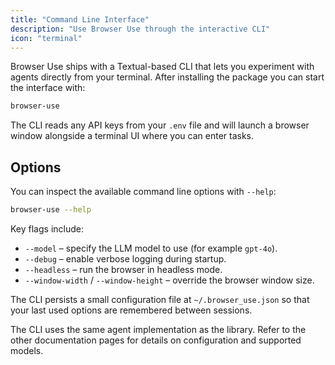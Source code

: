 ```yaml
---
title: "Command Line Interface"
description: "Use Browser Use through the interactive CLI"
icon: "terminal"
---
```


Browser Use ships with a Textual-based CLI that lets you experiment with agents directly from your terminal. After installing the package you can start the interface with:

```bash
browser-use
```

The CLI reads any API keys from your `.env` file and will launch a browser window alongside a terminal UI where you can enter tasks.

## Options

You can inspect the available command line options with `--help`:

```bash
browser-use --help
```

Key flags include:

- `--model` – specify the LLM model to use (for example `gpt-4o`).
- `--debug` – enable verbose logging during startup.
- `--headless` – run the browser in headless mode.
- `--window-width` / `--window-height` – override the browser window size.

The CLI persists a small configuration file at `~/.browser_use.json` so that your last used options are remembered between sessions.

<Note>
  The CLI uses the same agent implementation as the library. Refer to the other documentation pages for details on configuration and supported models.
</Note>
